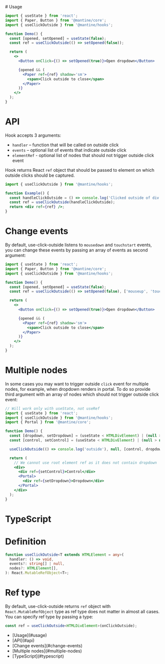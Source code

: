 
<div className="sb-container">
<div>
# Usage

```jsx
import { useState } from 'react';
import { Paper, Button } from '@mantine/core';
import { useClickOutside } from '@mantine/hooks';

function Demo() {
  const [opened, setOpened] = useState(false);
  const ref = useClickOutside(() => setOpened(false));

  return (
    <>
      <Button onClick={() => setOpened(true)}>Open dropdown</Button>

      {opened && (
        <Paper ref={ref} shadow='sm'>
          <span>Click outside to close</span>
        </Paper>
      )}
    </>
  );
}
```

# API

Hook accepts 3 arguments:

<ul>
  <li>
    <code>handler</code> – function that will be called on outside click
  </li>
  <li>
    <code>events</code> – optional list of events that indicate outside click
  </li>
  <li>
    <code>elementRef</code> - optional list of nodes that should not trigger outside click event
  </li>
</ul>
Hook returns React <code>ref</code> object that should be passed to element on which outside clicks should
be captured.

```jsx
import { useClickOutside } from '@mantine/hooks';

function Example() {
  const handleClickOutside = () => console.log('Clicked outside of div');
  const ref = useClickOutside(handleClickOutside);
  return <div ref={ref} />;
}
```

# Change events

By default, use-click-outside listens to <code>mousedown</code> and <code>touchstart</code> events, you can change these events by passing an array of events as second argument:

```jsx
import { useState } from 'react';
import { Paper, Button } from '@mantine/core';
import { useClickOutside } from '@mantine/hooks';

function Demo() {
  const [opened, setOpened] = useState(false);
  const ref = useClickOutside(() => setOpened(false), ['mouseup', 'touchend']);

  return (
    <>
      <Button onClick={() => setOpened(true)}>Open dropdown</Button>

      {opened && (
        <Paper ref={ref} shadow='sm'>
          <span>Click outside to close</span>
        </Paper>
      )}
    </>
  );
}
```

# Multiple nodes

In some cases you may want to trigger outside <code>click</code> event for multiple nodes, for example, when dropdown renders in portal. To do so provide third argument with an array of nodes which should not trigger outside click event:

```jsx
// Will work only with useState, not useRef
import { useState } from 'react';
import { useClickOutside } from '@mantine/hooks';
import { Portal } from '@mantine/core';

function Demo() {
  const [dropdown, setDropdown] = (useState < HTMLDivElement) | (null > null);
  const [control, setControl] = (useState < HTMLDivElement) | (null > null);

  useClickOutside(() => console.log('outside'), null, [control, dropdown]);

  return (
    // We cannot use root element ref as it does not contain dropdown
    <div>
      <div ref={setControl}>Control</div>
      <Portal>
        <div ref={setDropdown}>Dropdown</div>
      </Portal>
    </div>
  );
}
```

# TypeScript

# Definition

```ts
function useClickOutside<T extends HTMLElement = any>(
  handler: () => void,
  events?: string[] | null,
  nodes?: HTMLElement[],
): React.MutableRefObject<T>;
```

# Ref type

By default, use-click-outside returns <code>ref</code> object with <code>React.MutableRefObject</code> type as ref type does not matter in almost all cases. You can specify ref type by passing a type:

```ts
const ref = useClickOutside<HTMLDivElement>(onClickOutside);
```

</div>

<div className="sb-table__content">
<ul>
<li>[Usage](#usage) </li>
<li>[API](#api)</li>
<li>[Change events](#change-events)</li>
<li>[Multiple nodes](#multiple-nodes)</li>
<li>[TypeScript](#typescript)</li>
</ul>
</div>
</div>

